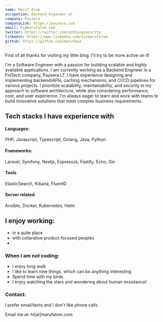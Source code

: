 ```yaml
---
name: Maruf Alom
occupation: Backend Engineer at
company: Paysera
companyLink: https://paysera.com
email: hi@marufalom.com
twitter: https://twitter.com/nothingsecurity
linkedin: https://www.linkedin.com/in/marufalom
github: https://github.com/marufmax
---
```


First of all thanks for visiting my little blog. I'll try to be more active on it! 

I'm a Software Engineer with a passion for building scalable and highly available applications. I am currently working as a Backend Engineer in a FinTech company, Paysera LT. 
I have experience designing and implementing backend/APIs, caching mechanisms, and CI/CD pipelines for various projects. I prioritize scalability, maintainability, and security in my approach to software architecture, while also considering performance, cost, and user experience. I'm always eager to learn and work with teams to build innovative solutions that meet complex business requirements.

## Tech stacks I have experience with

#### Languages: 
PHP, Javascript, Typescript, Golang, Java, Python

#### Frameworks:
Laravel, Symfony, Nestjs, ExpressJs, Fastify, Echo, Gin

#### Tools
ElasticSearch, Kibana, FluentD

#### Server related
Ansible, Docker, Kubernetes, Helm

## I enjoy working: 
- in a quite place
- with collarative product focused peoples 
- 


### When I am not coding: 
- I enjoy long walk 
- I like to learn new things, which can be anything interesting
- Spend time with my birds
- I enjoy watching the stars and wondering about human exsistance! 

### Contact: 
I prefer email/texts and I don't like phone calls.

Email me at: hi[at]marufalom.com